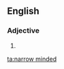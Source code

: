 ==English==

===Adjective===
{{en-adj|pos=[[narrow]] [[minded]]}}

# {{alternative spelling of|narrow-minded}}

[[ta:narrow minded]]